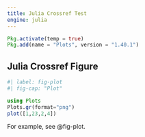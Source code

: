 ```yaml
---
title: Julia Crossref Test
engine: julia
---
```


```julia
Pkg.activate(temp = true)
Pkg.add(name = "Plots", version = "1.40.1")
```

## Julia Crossref Figure

```julia
#| label: fig-plot
#| fig-cap: "Plot"

using Plots
Plots.gr(format="png")
plot([1,23,2,4])
```

For example, see @fig-plot.
